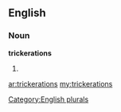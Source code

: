 ==English==

===Noun===
'''trickerations'''

# {{plural of|[[trickeration]]}}

[[Category:English plurals]]

[[ar:trickerations]]
[[my:trickerations]]
